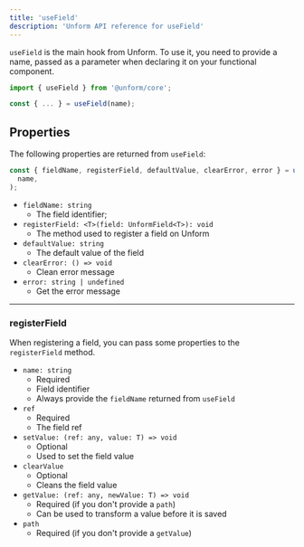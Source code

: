 ```yaml
---
title: 'useField'
description: 'Unform API reference for useField'
---
```


`useField` is the main hook from Unform. To use it, you need to provide a name,
passed as a parameter when declaring it on your functional component.

```jsx
import { useField } from '@unform/core';

const { ... } = useField(name);
```

## Properties

The following properties are returned from `useField`:

```jsx
const { fieldName, registerField, defaultValue, clearError, error } = useField(
  name,
);
```

- `fieldName: string`
  - The field identifier;
- `registerField: <T>(field: UnformField<T>): void`
  - The method used to register a field on Unform
- `defaultValue: string`
  - The default value of the field
- `clearError: () => void`
  - Clean error message
- `error: string | undefined`
  - Get the error message

---

### registerField

When registering a field, you can pass some properties to the `registerField` method.

- `name: string`
  - Required
  - Field identifier
  - Always provide the `fieldName` returned from `useField`
- `ref`
  - Required
  - The field ref
- `setValue: (ref: any, value: T) => void`
  - Optional
  - Used to set the field value
- `clearValue`
  - Optional
  - Cleans the field value
- `getValue: (ref: any, newValue: T) => void`
  - Required (if you don't provide a `path`)
  - Can be used to transform a value before it is saved
- `path`
  - Required (if you don't provide a `getValue`)
